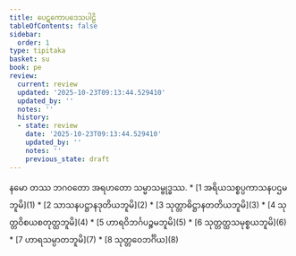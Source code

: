 ```yaml
---
title: ပေဋကောပဒေသပါဠိ
tableOfContents: false
sidebar:
  order: 1
type: tipitaka
basket: su
book: pe
review:
  current: review
  updated: '2025-10-23T09:13:44.529410'
  updated_by: ''
  notes: ''
  history:
  - state: review
    date: '2025-10-23T09:13:44.529410'
    updated_by: ''
    notes: ''
    previous_state: draft
---
```


<ReviewStatus review={frontmatter.review} showDetails={true} />

<HypothesisAnnotation frontmatter={frontmatter} />

<Paragraph number="1" type="center" book="pe">
နမော တဿ ဘဂဝတော အရဟတော သမ္မာသမ္ဗုဒ္ဓဿ.

</Paragraph>

<TableOfContents book="pe">
* [1 အရိယသစ္စပ္ပကာသနပဌမဘူမိ](1)
* [2 သာသနပဋ္ဌာနဒုတိယဘူမိ](2)
* [3 သုတ္တာဓိဋ္ဌာနတတိယဘူမိ](3)
* [4 သုတ္တဝိစယစတုတ္ထဘူမိ](4)
* [5 ဟာရဝိဘင်္ဂပဉ္စမဘူမိ](5)
* [6 သုတ္တတ္ထသမုစ္စယဘူမိ](6)
* [7 ဟာရသမ္ပာတဘူမိ](7)
* [8 သုတ္တဝေဘင်္ဂိယ](8)
</TableOfContents>
